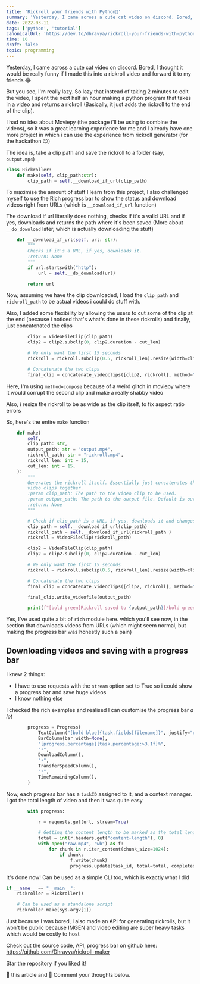 ```yaml
---
title: 'Rickroll your friends with Python🐍'
summary: 'Yesterday, I came across a cute cat video on discord. Bored, I thought it would be really funny if I made this into a rickroll video and forward it to my friends 😂'
date: 2022-03-11
tags: ['python', 'tutorial']
canonicalUrl: 'https://dev.to/dhravya/rickroll-your-friends-with-python-2gnk'
time: 10
draft: false
topic: programming
---
```


Yesterday, I came across a cute cat video on discord. Bored, I thought it would be really funny if I made this into a rickroll video and forward it to my friends 😂

But you see, I'm really lazy. So lazy that instead of taking 2 minutes to edit the video, I spent the next half an hour making a python program that takes in a video and returns a rickroll (Basically, it just adds the rickroll to the end of the clip).

I had no idea about Moviepy (the package i'll be using to combine the videos), so it was a great learning experience for me and I already have one more project in which i can use the experience from rickroll generator (for the hackathon 😉)

The idea is, take a clip path and save the rickroll to a folder (say, `output.mp4`)

```py
class Rickroller:
    def make(self, clip_path:str):
        clip_path = self.__download_if_url(clip_path)
```

To maximise the amount of stuff I learn from this project, I also challenged myself to use the Rich progress bar to show the status and download videos right from URLs (which is `__download_if_url` function)

The download if url literally does nothing, checks if it's a valid URL and if yes, downloads and returns the path where it's been saved (More about `__do_download` later, which is actually downloading the stuff)

```py
    def __download_if_url(self, url: str):
        """
        Checks if it's a URL, if yes, downloads it.
        :return: None
        """
        if url.startswith("http"):
            url = self.__do_download(url)

        return url
```

Now, assuming we have the clip downloaded, I load the `clip_path` and `rickroll_path` to be actual videos i could do stuff with.

Also, I added some flexibility by allowing the users to cut some of the clip at the end (because i noticed that's what's done in these rickrolls) and finally, just concatenated the clips

```py
        clip2 = VideoFileClip(clip_path)
        clip2 = clip2.subclip(0, clip2.duration - cut_len)

        # We only want the first 15 seconds
        rickroll = rickroll.subclip(0.5, rickroll_len).resize(width=clip2.w)

        # Concatenate the two clips
        final_clip = concatenate_videoclips([clip2, rickroll], method="compose")
```

Here, I'm using `method=compose` because of a weird glitch in moviepy where it would corrupt the second clip and make a really shabby video

Also, i resize the rickroll to be as wide as the clip itself, to fix aspect ratio errors

So, here's the entire `make` function

```py
    def make(
        self,
        clip_path: str,
        output_path: str = "output.mp4",
        rickroll_path: str = "rickroll.mp4",
        rickroll_len: int = 15,
        cut_len: int = 15,
    ):
        """
        Generates the rickroll itself. Essentially just concatenates the
        video clips together.
        :param clip_path: The path to the video clip to be used.
        :param output_path: The path to the output file. Default is output.mp4
        :return: None
        """

        # Check if clip_path is a URL, if yes, downloads it and changes the clip_path
        clip_path = self.__download_if_url(clip_path)
        rickroll_path = self.__download_if_url(rickroll_path )
        rickroll = VideoFileClip(rickroll_path)

        clip2 = VideoFileClip(clip_path)
        clip2 = clip2.subclip(0, clip2.duration - cut_len)

        # We only want the first 15 seconds
        rickroll = rickroll.subclip(0.5, rickroll_len).resize(width=clip2.w)

        # Concatenate the two clips
        final_clip = concatenate_videoclips([clip2, rickroll], method="compose")

        final_clip.write_videofile(output_path)

        print(f"[bold green]Rickroll saved to {output_path}[/bold green]")
```

Yes, I've used quite a bit of `rich` module here. which you'll see now, in the section that downloads videos from URLs (which might seem normal, but making the progress bar was honestly such a pain)

## Downloading videos and saving with a progress bar

I knew 2 things:

- I have to use requests with the `stream` option set to True so i could show a progress bar and save huge videos
- I know nothing else

I checked the rich examples and realised I can customise the progress bar _a lot_

```py
        progress = Progress(
            TextColumn("[bold blue]{task.fields[filename]}", justify="right"),
            BarColumn(bar_width=None),
            "[progress.percentage]{task.percentage:>3.1f}%",
            "•",
            DownloadColumn(),
            "•",
            TransferSpeedColumn(),
            "•",
            TimeRemainingColumn(),
        )
```

Now, each progress bar has a `taskID` assigned to it, and a context manager. I got the total length of video and then it was quite easy

```py
        with progress:

            r = requests.get(url, stream=True)

            # Getting the content length to be marked as the total length of the download
            total = int(r.headers.get("content-length"), 0)
            with open("raw.mp4", "wb") as f:
                for chunk in r.iter_content(chunk_size=1024):
                    if chunk:
                        f.write(chunk)
                        progress.update(task_id, total=total, completed=f.tell())
```

It's done now! Can be used as a simple CLI too, which is exactly what I did

```py
if __name__ == "__main__":
    rickroller = Rickroller()

    # Can be used as a standalone script
    rickroller.make(sys.argv[1])
```

Just because I was bored, I also made an API for generating rickrolls, but it won't be public because IMGEN and video editing are super heavy tasks which would be costly to host

Check out the source code, API, progress bar on github here: https://github.com/Dhravya/rickroll-maker

Star the repository if you liked it!

💖 this article and 💬 Comment your thoughts below.
